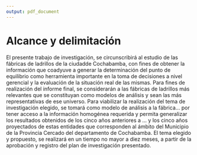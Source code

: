```yaml
---
output: pdf_document
---
```


# Alcance y delimitación
El presente trabajo de investigación, se circunscribirá al estudio de las fábricas de ladrillos de la ciudadde Cochabamba, con fines de obtener la información que coadyuve a generar la determinación del punto de equilibrio como herramienta importante en la toma de decisiones a nivel gerencial y la evaluación de la situación real de las mismas. Para fines de realización del informe final, se considerarán a las fábricas de ladrillos más relevantes que se constituyan como modelos de análisis y sean las más representativas de ese universo. Para viabilizar la realización del tema de investigación elegido, se tomará como modelo de análisis a la fábrica... por tener acceso a la información homogénea requerida y permita generalizar los resultados obtenidos de los cinco años anteriores a ... y los cinco años proyectados de estas entidades que corresponden al ámbito del Municipio de la Provincia Cercado del departamento de Cochabamba. El tema elegido y propuesto, se realizará en un tiempo no mayor a diez meses, a partir de la aprobación y registro del plan de investigación presentado.

